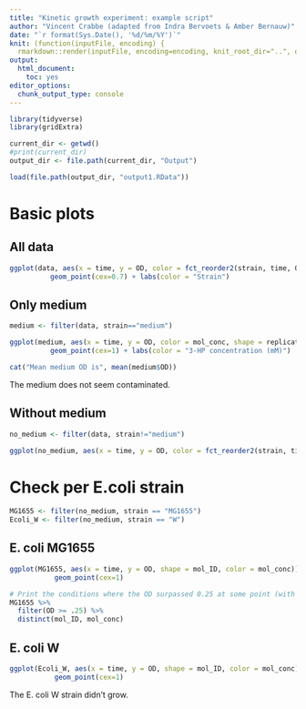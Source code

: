 ```yaml
---
title: "Kinetic growth experiment: example script"
author: "Vincent Crabbe (adapted from Indra Bervoets & Amber Bernauw)"
date: "`r format(Sys.Date(), '%d/%m/%Y')`"
knit: (function(inputFile, encoding) {
  rmarkdown::render(inputFile, encoding=encoding, knit_root_dir="..", output_dir="../Output")})
output: 
  html_document:
    toc: yes
editor_options:
  chunk_output_type: console
---
```


```r
library(tidyverse)
library(gridExtra)
```



```r
current_dir <- getwd()
#print(current_dir)
output_dir <- file.path(current_dir, "Output")

load(file.path(output_dir, "output1.RData"))
```

# Basic plots
## All data
```r
ggplot(data, aes(x = time, y = OD, color = fct_reorder2(strain, time, OD))) +
          geom_point(cex=0.7) + labs(color = "Strain")
```

## Only medium

```r
medium <- filter(data, strain=="medium")

ggplot(medium, aes(x = time, y = OD, color = mol_conc, shape = replicate)) +
          geom_point(cex=1) + labs(color = "3-HP concentration (mM)")

cat("Mean medium OD is", mean(medium$OD))
```
The medium does not seem contaminated.

## Without medium

```r
no_medium <- filter(data, strain!="medium")

ggplot(no_medium, aes(x = time, y = OD, color = fct_reorder2(strain, time, OD))) + geom_point(cex=1) + labs(color = "Inoculum")

```

# Check per E.coli strain
```r
MG1655 <- filter(no_medium, strain == "MG1655")
Ecoli_W <- filter(no_medium, strain == "W")
```

## E. coli MG1655

```r
ggplot(MG1655, aes(x = time, y = OD, shape = mol_ID, color = mol_conc)) +
           geom_point(cex=1)
```

```r
# Print the conditions where the OD surpassed 0.25 at some point (with other words, where the OD surpassed 0.25)
MG1655 %>%
  filter(OD >= .25) %>%
  distinct(mol_ID, mol_conc)
```

## E. coli W

```r
ggplot(Ecoli_W, aes(x = time, y = OD, shape = mol_ID, color = mol_conc)) +
           geom_point(cex=1)
```
The E. coli W strain didn't grow.
